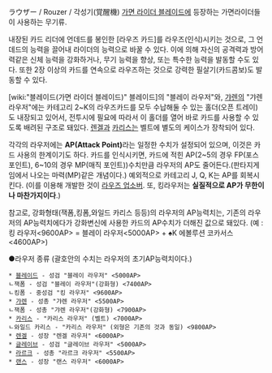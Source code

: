 ラウザー / Rouzer / 각성기(覚醒機)
[[가면 라이더 블레이드]]에 등장하는 가면라이더들이 사용하는 무기류.

내장된 카드 리더에 언데드를 봉인한 [라우즈 카드]를 라우즈(인식)시키는 것으로, 그 언데드의 능력을 끌어내 라이더의 능력으로 바꿀 수 있다. 이에 의해 자신의 공격력과 방어력같은 신체 능력을 강화하거나, 무기 능력을 향상, 또는 특수한 능력을 발동할 수도 있다. 또한 2장 이상의 카드를 연속으로 라우즈하는 것으로 강력한 필살기(카드콤보)도 발동할 수 있다. 

[wiki:"블레이드(가면 라이더 블레이드)" 블레이드]의 "블레이 라우저"와, [[갸렌]]의 "갸렌 라우저"에는 카테고리 2~K의 라우즈카드를 모두 수납해둘 수 있는 홀더(오픈 트레이)도 내장되고 있어서, 전투시에 필요에 따라서 이 홀더를 열어 바로 카드를 사용할 수 있도록 배려된 구조로 돼있다. [[렌겔]]과 [[카리스]]는 벨트에 별도의 케이스가 장착되어 있다.

각각의 라우저에는 '''AP(Attack Point)'''라는 일정한 수치가 설정되어 있으며, 이것은 카드 사용의 한계이기도 하다. 카드를 인식시키면, 카드에 적힌 AP(2~5의 경우 FP(포스 포인트), 6~10의 경우 MP(매직 포인트))수치만큼 라우저의 AP도 줄어든다.(판타지게임에서 나오는 마력(MP)같은 개념이다.) 예외적으로 카테고리 J, Q, K는 AP를 회복시킨다. (이를 이용해 개발한 것이 [[라우즈 업소버]]. 또, 킹라우저는 '''실질적으로 AP가 무한이나 마찬가지이다'''.)

참고로, 강화형태(잭폼,킹폼,와일드 카리스 등등)의 라우저의 AP능력치는, 기존의 라우저의 AP능력치에다가 강화변신에 사용한 카드의 AP수치가 더해진 값으로 돼있다. 
(예 : 킹 라우저<9600AP> = 블레이 라우저<5000AP> + ♠K 에볼루션 코카서스<4600AP>)

●라우저 종류 (괄호안의 수치는 라우저의 초기AP능력치이다.)
 * [[블레이드]] - 성검 "블레이 라우저" <5000AP>
 ㄴ잭폼 - 성검 "블레이 라우저"(강화형) <7400AP>
 ㄴ킹폼 - 중성검 "킹 라우저" <9600AP>
 * [[갸렌]] - 성총 "갸렌 라우저" <5500AP>
 ㄴ잭폼 - 성총 "갸렌 라우저"(강화형) <7900AP>
 * [[카리스]] - "카리스 라우저" (벨트) <7000AP>
 ㄴ와일드 카리스 - "카리스 라우저" (외형은 기존의 것과 동일) <9800AP>
 * [[렌겔]] - 성장 "렌겔 라우저" <6000AP>
 * [[글레이브]] - 성검 "글레이브 라우저" <5000AP>
 * [[라르크]] - 성총 "라르크 라우저" <5500AP>
 * [[랜스]] - 성장 "랜스 라우저" <6000AP>
